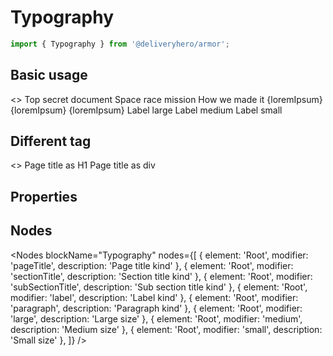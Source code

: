 
<Meta title="Components/Typography" component={Typography} />

# Typography

~~~js
import { Typography } from '@deliveryhero/armor';
~~~

## Basic usage

<Preview>
    <Story name="Basic usage">
        <>
            <Typography pageTitle>Top secret document</Typography>
            <Typography sectionTitle>Space race mission</Typography>
            <Typography subSectionTitle>
                How we made it
            </Typography>
            <Typography paragraph large>
                {loremIpsum}
            </Typography>
            <Typography paragraph medium>
                {loremIpsum}
            </Typography>
            <Typography paragraph small>
                {loremIpsum}
            </Typography>
            <Typography label large>
                Label large
            </Typography>
            <Typography label medium>
                Label medium
            </Typography>
            <Typography label small>
                Label small
            </Typography>
        </>
    </Story>
</Preview>

## Different tag

<Preview>
    <Story name="Different tag">
        <>
            <Typography pageTitle>
                Page title as H1
            </Typography>
            <Typography pageTitle tag="div">
                Page title as div
            </Typography>
        </>
    </Story>
</Preview>

## Properties

<Props of={Typography} />

## Nodes

<Nodes 
    blockName="Typography"
    nodes={[
        { element: 'Root', modifier: 'pageTitle', description: 'Page title kind' },
        { element: 'Root', modifier: 'sectionTitle', description: 'Section title kind' },
        { element: 'Root', modifier: 'subSectionTitle', description: 'Sub section title kind' },
        { element: 'Root', modifier: 'label', description: 'Label kind' },
        { element: 'Root', modifier: 'paragraph', description: 'Paragraph kind' },
        { element: 'Root', modifier: 'large', description: 'Large size' },
        { element: 'Root', modifier: 'medium', description: 'Medium size' },
        { element: 'Root', modifier: 'small', description: 'Small size' },
    ]}
/>

